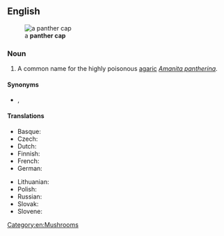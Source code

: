 ==English==
{{wikipedia|Amanita pantherina}}
[[File:Amanita pantherina 2013 G1.jpg|thumb|a '''panther cap''']]

===Noun===
{{en-noun}}

# A common name for the highly poisonous [[agaric]] ''[[Amanita pantherina]]''.

====Synonyms====
* {{sense|Amanita pantherina}} {{vern|false blusher}}, {{vern|panther mushroom}}

====Translations====
{{trans-top|''Amanita pantherina''}}
* Basque: {{t|eu|lanperna txar}}
* Czech: {{t|cs|muchomůrka tygrovaná}}
* Dutch: {{t|nl|panteramaniet}}
* Finnish: {{t|fi|pantterikärpässieni}}
* French: {{t+|fr|amanite panthère}}
* German: {{t+|de|Pantherpilz}}
{{trans-mid}}
* Lithuanian: {{t|lt|margoji musmirė}}
* Polish: {{t+|pl|muchomor plamisty}}
* Russian: {{t|ru|мухомо́р панте́рный|m|tr=muxomór pantɛ́rnyj}}
* Slovak: {{t|sk|muchotrávka tigrovaná}}
* Slovene: {{t|sl|panterjeva mušnica}}
{{trans-bottom}}

[[Category:en:Mushrooms]]